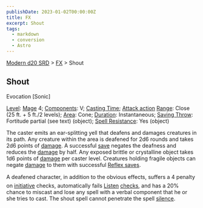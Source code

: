 ```yaml
---
publishDate: 2023-01-02T00:00:00Z
title: FX
excerpt: Shout
tags:
  - markdown
  - conversion
  - Astro
---
```


[Modern d20 SRD](/#modernD20) > [FX](modern-d20-srd-fx-index) > Shout

## Shout

Evocation [Sonic]

[Level](modern-d20-srd-fx-level): [Mage](modern-d20-srd-classes-advanced-mage) 4; [Components](modern-d20-srd-fx-components): V; [Casting Time](modern-d20-srd-fx-casting-time); [Attack action](modern-d20-srd-combat-attack-actions) [Range](modern-d20-srd-fx-range): Close (25 ft. + 5 ft./2 levels); [Area](modern-d20-srd-fx-area): Cone; [Duration](modern-d20-srd-fx-duration): Instantaneous; [Saving Throw](modern-d20-srd-basics-saving-throws): Fortitude partial (see text) (object); [Spell Resistance](modern-d20-srd-special-abilities-spell-resistance): Yes (object)

The caster emits an ear-splitting yell that deafens and damages creatures in its path. Any creature within the area is deafened for 2d6 rounds and takes 2d6 points of [damage](modern-d20-srd-combat-damage). A successful [save](modern-d20-srd-basics-saving-throws) negates the deafness and reduces the [damage](modern-d20-srd-combat-damage) by half. Any exposed brittle or crystalline object takes 1d6 points of [damage](modern-d20-srd-combat-damage) per caster level. Creatures holding fragile objects can negate [damage](modern-d20-srd-combat-damage) to them with successful [Reflex saves](modern-d20-srd-basics-saving-throws).

A deafened character, in addition to the obvious effects, suffers a 4 penalty on [initiative](modern-d20-srd-combat-initiative) checks, automatically fails [Listen](modern-d20-srd-skills-listen) [checks](modern-d20-srd-skills-skill-basics-php#skill-check-index), and has a 20% chance to miscast and lose any spell with a verbal component that he or she tries to cast.
The shout spell cannot penetrate the spell [silence](modern-d20-srd-fx-silence).
